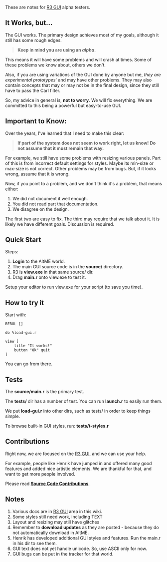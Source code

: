 These are notes for [[R3 GUI]] alpha testers.

==It Works, but...==

The GUI works. The primary design achieves most of my goals, although it still has some rough edges. 

<blockquote>'''Keep in mind you are using an ''alpha''.'''</blockquote>

This means it will have some problems and will crash at times. Some of these problems we know about, others we don't.

Also, if you are using variations of the GUI done by anyone but me, ''they are experimental prototypes''' and may have other problems. They may also contain concepts that may or may not be in the final design, since they still have to pass the Carl filter.

So, my advice in general is, '''not to worry'''. We will fix everything. We are committed to this being a powerful but easy-to-use GUI.

==Important to Know:==

Over the years, I've learned that I need to make this clear:

<blockquote>
'''If part of the system does not seem to work right, let us know! Do not assume that it must remain that way.'''
</blockquote>

For example, we still have some problems with resizing various panels. Part of this is from incorrect default settings for styles. Maybe its min-size or max-size is not correct. Other problems may be from bugs. But, if it looks wrong, assume that it is wrong.

Now, if you point to a problem, and we don't think it's a problem, that means either:

#We did not document it well enough.
#You did not read part that documentation.
#We disagree on the design.

The first two are easy to fix. The third may require that we talk about it. It is likely we have different goals. Discussion is required.

==Quick Start==

Steps:

#'''Login''' to the AltME world.
#The main GUI source code is in the '''source/''' directory.
#R3 is '''view.exe''' in that same source/ dir.
#Drag '''main.r''' onto view.exe to test it.

Setup your editor to run view.exe for your script (to save you time).

==How to try it==

Start with:

<pre>
REBOL []

do %load-gui.r

view [
    title "It works!"
    button "Ok" quit
]
</pre>

You can go from there.

==Tests==

The '''source/main.r''' is the primary test.

The '''tests/''' dir has a number of test. You can run '''launch.r''' to easily run them.

We put '''load-gui.r''' into other dirs, such as tests/ in order to keep things simple.

To browse built-in GUI styles, run: '''tests/t-styles.r'''

==Contributions==

Right now, we are focused on the [[R3 GUI]], and we can use your help.

For example, people like Henrik have jumped in and offered many good features and added nice artistic elements. We are thankful for that, and want to get more people involved.

Please read '''[[Source Code Contributions]]'''.

==Notes==

#Various docs are in [[R3 GUI]] area in this wiki.
#Some styles still need work, including TEXT
#Layout and resizing may still have glitches
#Remember to '''download updates''' as they are posted - because they do not automatically download in AltME.
#Henrik has developed additional GUI styles and features. Run the main.r in his dir to see them.
#GUI text does not yet handle unicode. So, use ASCII only for now.
#GUI bugs can be put in the tracker for that world.